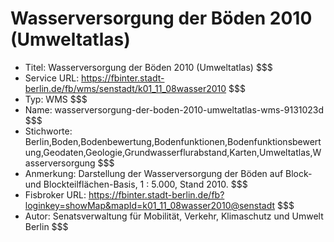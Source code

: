 # Wasserversorgung der Böden 2010 (Umweltatlas)
- Titel: Wasserversorgung der Böden 2010 (Umweltatlas) $$$
- Service URL: https://fbinter.stadt-berlin.de/fb/wms/senstadt/k01_11_08wasser2010 $$$
- Typ: WMS $$$
- Name: wasserversorgung-der-boden-2010-umweltatlas-wms-9131023d $$$
- Stichworte: Berlin,Boden,Bodenbewertung,Bodenfunktionen,Bodenfunktionsbewertung,Geodaten,Geologie,Grundwasserflurabstand,Karten,Umweltatlas,Wasserversorgung $$$
- Anmerkung: Darstellung der Wasserversorgung der Böden auf Block- und Blockteilflächen-Basis, 1 : 5.000, Stand 2010. $$$
- Fisbroker URL: https://fbinter.stadt-berlin.de/fb?loginkey=showMap&mapId=k01_11_08wasser2010@senstadt $$$
- Autor: Senatsverwaltung für Mobilität, Verkehr, Klimaschutz und Umwelt Berlin $$$
